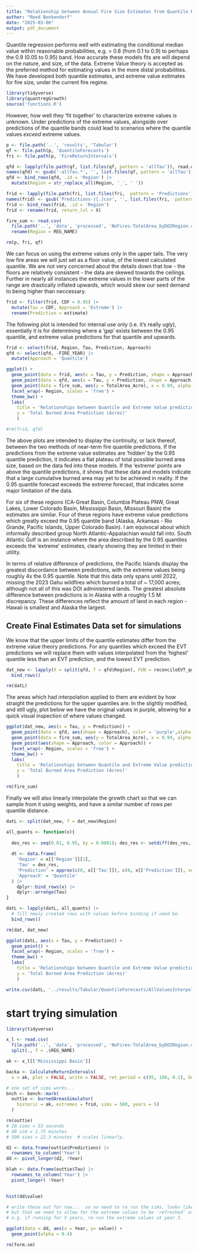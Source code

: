 ```yaml
---
title: "Relationship between Annual Fire Size Estimates from Quantile Regression and Extreme Value Theory"
author: "Reed Benkendorf"
date: "2025-03-06"
output: pdf_document
---
```


Quantile regression performs well with estimating the conditional median value within reasonable probabilities, e.g. > 0.8 (from 0.1 to 0.9) to perhaps the 0.9 (0.05 to 0.95) band. 
How accurate these models fits are will depend on the nature, and size, of the data. 
Extreme Value theory is accepted as the preferred method for estimating values in the more distal probabilities. 
We have developed both quantile estimates, and extreme value estimates for fire size, under the current fire regime. 

```r
library(tidyverse)
library(quantregGrowth)
source('functions.R')
```

However, how well they 'fit together' to characterize extreme values is unknown. 
Under predictions of the extreme values, alongside over predictions of the quantile bands could lead to scenarios where the quantile values *exceed* extreme values. 

```r
p <- file.path('..', 'results', 'Tabular')
qf <- file.path(p, 'QuantileForecasts')
fri <- file.path(p, 'FireReturnIntervals')

qfd <- lapply(file.path(qf, list.files(qf, pattern = 'allTau')), read.csv) 
names(qfd) <- gsub('-allTau.*', '', list.files(qf, pattern = 'allTau'))
qfd <- bind_rows(qfd, .id = 'Region') |>
  mutate(Region = str_replace_all(Region, '_', ' '))

frid <- lapply(file.path(fri, list.files(fri,  pattern = 'Predictions')), read.csv) 
names(frid) <- gsub('Predictions-|[.]csv', '', list.files(fri,  pattern = 'Predictions'))
frid <- bind_rows(frid, .id = 'Region')
frid <- rename(frid, return_lvl = X)

fire_sum <- read.csv(
  file.path('..', 'data', 'processed', 'NoFires-TotalArea_byDOIRegion.csv')) %>% 
  rename(Region = REG_NAME)

rm(p, fri, qf)
```

We can focus on using the extreme values only in the upper tails. 
The very low fire areas we will just set as a floor value, of the lowest calculated quantile. 
We are not very concerned about the details down that low - the floors are relatively consistent - the data are skewed towards the ceilings. 
Further in nearly all instances the extreme values in the lower parts of the range are drastically inflated upwards, which would skew our seed demand to being higher than neccessary. 

```r
frid <- filter(frid, CDF > 0.95) |>
  mutate(Tau = CDF, Approach = 'Extreme') |>
  rename(Prediction = estimate)
```

The following plot is intended for internal use only (i.e. it's really ugly), essentially it is for determining where a 'gap' exists between the 0.95 quantile, and extreme value predictions for that quantile and upwards. 

```r

frid <- select(frid, Region, Tau, Prediction, Approach)
qfd <- select(qfd, -FIRE_YEAR) |>
  mutate(Approach = 'Quantile')

ggplot() + 
  geom_point(data = frid, aes(x = Tau, y = Prediction, shape = Approach, color = Approach)) + 
  geom_point(data = qfd, aes(x = Tau, y = Prediction, shape = Approach, color = Approach)) + 
  geom_point(data = fire_sum, aes(y = TotalArea_Acre), x = 0.99, alpha = 0.5) + 
  facet_wrap(~ Region, scales = 'free') + 
  theme_bw() + 
  labs(
    title = 'Relationships between Quantile and Extreme Value predictions',
    y = 'Total Burned Area Prediction (Acres)'
    )

#rm(frid, qfd)
```

The above plots are intended to display the continuity, or lack thereof, between the two methods of near-term fire quantile predictions. 
If the predictions from the extreme value estimates are 'hidden' by the 0.95 quantile prediction, it indicates a flat plateau of total possible burned area size, based on the data fed into these models. 
If the 'extreme' points are above the quantile predictions, it shows that these data and models indicate that a large cumulative burned area may yet to be achieved in reality. 
If the 0.95 quantile forecast exceeds the extreme forecast, that indicates some major limitation of the data. 

For six of these regions (CA-Great Basin, Columbia Plateau PNW, Great Lakes, Lower Colorado Basin, Mississippi Basin, Missouri Basin) the estimates are similar. 
Four of these regions have extreme value predictions which greatly exceed the 0.95 quantile band (Alaska, Arkansas - Rio Grande, Pacific Islands, Upper Colorado Basin).
I am equivocal about which informally described group North Atlantic-Appalachian would fall into. 
South Atlantic Gulf is an instance where the area described by the 0.95 quantiles exceeds the 'extreme' estimates, clearly showing they are limited in their utility. 

In terms of relative difference of predictions, the Pacific Islands display the greatest discordance between predictions, with the extreme values being roughly 4x the 0.95 quantile. 
Note that this data only spans until 2022, missing the 2023 Oahu wildfires which burned a total of ~ 17,000 acres; although not all of this was DOI administered lands. 
The greatest absolute difference between predictions is in Alaska with a roughly 1.5 M discrepancy. 
These differences reflect the amount of land in each region - Hawaii is smallest and Alaska the largest.

## Create Final Estimates Data set for simulations 

We know that the upper limits of the quantile estimates differ from the extreme value theory predictions. 
For any quantiles which exceed the EVT predictions we will replace them with values interpolated from the 'highest' quantile less than an EVT prediction, and the lowest EVT prediction. 

```r

dat_new <- lapply(X = split(qfd, f = qfd$Region), FUN = reconcileEVT_quantiles, ev = frid) |>
  bind_rows()

rm(datL)
```

The areas which had interpolation applied to them are evident by how straight the predictions for the upper quantiles are.
In the slightly modified, and still ugly, plot below we have the original values in purple, allowing for a quick visual inspection of where values changed. 

```r

ggplot(dat_new, aes(x = Tau, y = Prediction)) + 
  geom_point(data = qfd, aes(shape = Approach), color = 'purple',alpha = 0.8) + 
  geom_point(data = fire_sum, aes(y = TotalArea_Acre), x = 0.99, alpha = 0.5) + 
  geom_point(aes(shape = Approach, color = Approach)) + 
  facet_wrap(~ Region, scales = 'free') + 
  theme_bw() + 
  labs(
    title = 'Relationships between Quantile and Extreme Value predictions',
    y = 'Total Burned Area Prediction (Acres)'
    )

rm(fire_sum)
```

Finally we will also linearly interpolate the growth chart so that we can sample from it using weights, and have a similar number of rows per quantile distance. 

```r

datL <- split(dat_new, f = dat_new$Region)

all_quants <- function(x){
  
  des_res <- seq(0.01, 0.95, by = 0.0001); des_res <- setdiff(des_res, x$Tau)
  
  dt <- data.frame(
    'Region' = x[['Region']][1],
    'Tau' = des_res,
    'Prediction' = approx(c(0, x[['Tau']]), c(0, x[['Prediction']]), xout = des_res)$y,
    'Approach' = 'Quantile'
  ) |> 
    dplyr::bind_rows(x) |>
    dplyr::arrange(Tau)
}

datL <- lapply(datL, all_quants) |>
  # fill newly created rows with values before binding if need be. 
  bind_rows()

rm(dat, dat_new)
```

```r

ggplot(datL, aes(x = Tau, y = Prediction)) +
  geom_point() +
  facet_wrap(~ Region, scales = 'free') +
  theme_bw() +
  labs(
    title = 'Relationships between Quantile and Extreme Value predictions',
    y = 'Total Burned Area Prediction (Acres)'
    )

write.csv(datL, '../results/Tabular/QuantileForecasts/AllValuesInterpolated.csv', row.names = FALSE)
```



# start trying simulation 

```r

library(tidyverse)

x_l <- read.csv(
  file.path('..', 'data', 'processed', 'NoFires-TotalArea_byDOIRegion.csv'))  %>% 
  split(., f = .$REG_NAME)

ak <- x_l[['Mississippi Basin']]

backa <- CalculateReturnIntervals(
  x = ak, plot = FALSE, write = FALSE, ret_period = c(95, 100, 0.1), burn.in = 10000)
```

```r
# one set of sims works... 
bnch <- bench::mark(
  outtie <- burnedAreasSimulator(
    historic = ak, extremes = frid, sims = 500, years = 5)
  )

rm(outtie)
# 20 sims = 53 seconds
# 40 sim = 1.75 minutes
# 500 sims = 22.3 minutes  # scales linearly. 

d2 <- data.frame(outtie$Predictions) |>
  rownames_to_column('Year')
dd <- pivot_longer(d2, !Year)

blah <- data.frame(outtie$Tau) |>
  rownames_to_column('Year') |>
  pivot_longer( !Year)
  

hist(dd$value)

# write these out for now...  so no need to re run the sims, looks like 1000 sims is a good target. 
# but that we need to allow for the extreme values to be 'refreshed' at the midpoint of simulation
# e.g. if running for 5 years, re-run the extreme values at year 3. 

ggplot(data = dd, aes(x = Year, y= value)) +
  geom_point(alpha = 0.4)

rm(form.sm)
```


